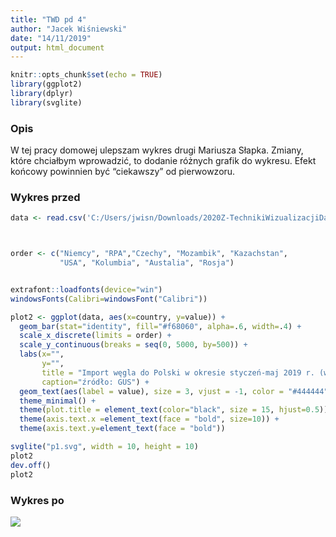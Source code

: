 ```yaml
---
title: "TWD pd 4"
author: "Jacek Wiśniewski"
date: "14/11/2019"
output: html_document
---
```


```r
knitr::opts_chunk$set(echo = TRUE)
library(ggplot2)
library(dplyr)
library(svglite)
```
### Opis
W tej pracy domowej ulepszam wykres drugi Mariusza Słapka. Zmiany, które chciałbym wprowadzić, to dodanie różnych grafik do wykresu. Efekt końcowy powinnien być "ciekawszy" od pierwowzoru.

### Wykres przed
```r

data <- read.csv('C:/Users/jwisn/Downloads/2020Z-TechnikiWizualizacjiDanych-master/2020Z-TechnikiWizualizacjiDanych-master/PraceDomowe/TYDZIEN4/SlapekMariusz/data/plot1.csv', encoding="UTF-8")



order <- c("Niemcy", "RPA","Czechy", "Mozambik", "Kazachstan",
           "USA", "Kolumbia", "Austalia", "Rosja")


extrafont::loadfonts(device="win")
windowsFonts(Calibri=windowsFont("Calibri"))

plot2 <- ggplot(data, aes(x=country, y=value)) +
  geom_bar(stat="identity", fill="#f68060", alpha=.6, width=.4) +
  scale_x_discrete(limits = order) +
  scale_y_continuous(breaks = seq(0, 5000, by=500)) +
  labs(x="", 
       y="",
       title = "Import węgla do Polski w okresie styczeń-maj 2019 r. (w tys. ton)",
       caption="źródło: GUS") +
  geom_text(aes(label = value), size = 3, vjust = -1, color = "#444444") +
  theme_minimal() +
  theme(plot.title = element_text(color="black", size = 15, hjust=0.5)) +
  theme(axis.text.x =element_text(face = "bold", size=10)) +
  theme(axis.text.y=element_text(face = "bold"))

svglite("p1.svg", width = 10, height = 10)
plot2
dev.off()
plot2
```


### Wykres po


![](C:/Users/jwisn/wegiel.svg)
